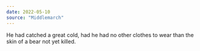 ```yaml
---
date: 2022-05-10
source: "Middlemarch"
---
```


He had catched a great cold, had he had no other clothes to wear than the skin of a bear not yet killed.
